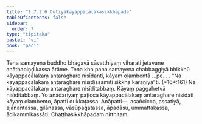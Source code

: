 ```yaml
---
title: "1.7.2.6 Dutiyakāyappacālakasikkhāpada"
tableOfContents: false
sidebar:
  order: 7
type: "tipitaka"
basket: "vi"
book: "paci"
---
```



<DynamicBreadcrumb />

<Division number="591" book="paci" bookNo="2" page="245">

<Paragraph number="1760" book="paci">
Tena samayena buddho bhagavā sāvatthiyaṃ viharati jetavane anāthapiṇḍikassa ārāme. Tena kho pana samayena chabbaggiyā bhikkhū kāyappacālakaṃ antaraghare nisīdanti, kāyaṃ olambentā …pe… .
</Paragraph>

<Paragraph number="1761" book="paci">
<Emphasis>“Na kāyappacālakaṃ antaraghare nisīdissāmīti sikkhā karaṇīyā”</Emphasis>ti. (*16*:<Emphasis>161</Emphasis>)
</Paragraph>

<Paragraph number="1762" book="paci">
Na kāyappacālakaṃ antaraghare nisīditabbaṃ. Kāyaṃ paggahetvā nisīditabbaṃ. Yo anādariyaṃ paṭicca kāyappacālakaṃ antaraghare nisīdati kāyaṃ olambento, āpatti dukkaṭassa.
</Paragraph>

<Paragraph number="1763" book="paci">
Anāpatti—  asañcicca, assatiyā, ajānantassa, gilānassa, vāsūpagatassa, āpadāsu, ummattakassa, ādikammikassāti.

</Paragraph>
</Division>

<Paragraph number="1764" type="center" book="paci">
Chaṭṭhasikkhāpadaṃ niṭṭhitaṃ.
</Paragraph>